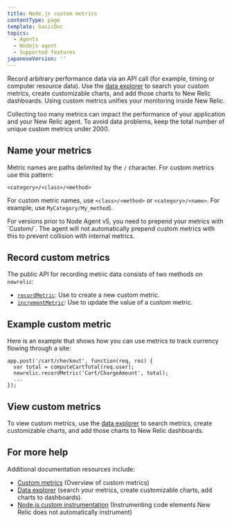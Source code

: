 ```yaml
---
title: Node.js custom metrics
contentType: page
template: basicDoc
topics:
  - Agents
  - Nodejs agent
  - Supported features
japaneseVersion: ''
---
```


Record arbitrary performance data via an API call (for example, timing or computer resource data). Use the [data explorer](/docs/query-your-data/explore-query-data/data-explorer/introduction-data-explorer) to search your custom metrics, create customizable charts, and add those charts to New Relic dashboards. Using custom metrics unifies your monitoring inside New Relic.

<Callout variant="caution">
  Collecting too many metrics can impact the performance of your application and your New Relic agent. To avoid data problems, keep the total number of unique custom metrics under 2000.
</Callout>

## Name your metrics

Metric names are paths delimited by the `/` character. For custom metrics use this pattern:

```
<category>/<class>/<method>
```

For custom metric names, use `<class>/<method>` or `<category>/<name>`. For example, use `MyCategory/My_method`).

<Callout variant="important">
  For versions prior to Node Agent v5, you need to prepend your metrics with `Custom/`. The agent will not automatically prepend custom metrics with this to prevent collision with internal metrics.
</Callout>

## Record custom metrics

The public API for recording metric data consists of two methods on `newrelic`:

* [`recordMetric`](/docs/agents/nodejs-agent/supported-features/nodejs-agent-api#record_metric): Use to create a new custom metric.
* [`incrementMetric`](/docs/agents/nodejs-agent/supported-features/nodejs-agent-api#increment_metric): Use to update the value of a custom metric.

## Example custom metric

Here is an example that shows how you can use metrics to track currency flowing through a site:

```
app.post('/cart/checkout', function(req, res) {
  var total = computeCartTotal(req.user);
  newrelic.recordMetric('Cart/ChargeAmount', total);
  ...
});
```

## View custom metrics

To view custom metrics, use the [data explorer](/docs/query-your-data/explore-query-data/data-explorer/introduction-data-explorer) to search metrics, create customizable charts, and add those charts to New Relic dashboards.

## For more help

Additional documentation resources include:

* [Custom metrics](/docs/features/custom-metrics) (Overview of custom metrics)
* [Data explorer](/docs/query-your-data/explore-query-data/data-explorer/introduction-data-explorer) (search your metrics, create customizable charts, add charts to dashboards).
* [Node.js custom instrumentation](/docs/agents/nodejs-agent/supported-features/nodejs-custom-instrumentation) (Instrumenting code elements New Relic does not automatically instrument)
